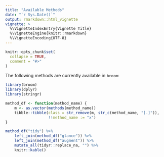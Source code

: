 ```yaml
---
title: "Available Methods"
date: "`r Sys.Date()`"
output: rmarkdown::html_vignette
vignette: >
  %\VignetteIndexEntry{Vignette Title}
  %\VignetteEngine{knitr::rmarkdown}
  %\VignetteEncoding{UTF-8}
---
```


```r
knitr::opts_chunk$set(
  collapse = TRUE,
  comment = "#>"
)
```

The following methods are currently available in `broom`:


```R
library(broom)
library(dplyr)
library(stringr)

method_df <- function(method_name) {
    m <- as.vector(methods(method_name))
    tibble::tibble(class = str_remove(m, str_c(method_name, "[.]")),
                   !!method_name := "x")
}

method_df("tidy") %>% 
    left_join(method_df("glance")) %>% 
    left_join(method_df("augment")) %>% 
    mutate_all(tidyr::replace_na, "") %>% 
    knitr::kable()
```

